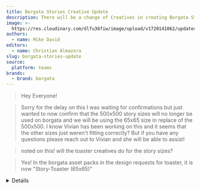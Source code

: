 ```yaml
---
title: Borgata Stories Creative Update
description: There will be a change of Creatives in creating Borgata Stories.
image: >-
  https://res.cloudinary.com/dlfu36fiw/image/upload/v1720141062/updates/borgata-stories-update/Screenshot_5_x0ahuc.jpg
authors:
  - name: Mike David
editors:
  - name: Christian Almazora
slug: borgata-stories-update
source:
  platform: teams
brands:
  - brand: borgata
---
```


> Hey Everyone!

> Sorry for the delay on this I was waiting for confirmations but just wanted to now confirm that the 500x500 story sizes will no longer be used on borgata and we will be using the 65x65 size in replace of the 500x500. I know Vivian has been working on this and it seems that the other sizes just weren't fitting correctly? But if you have any questions please reach out to Vivian and she will be able to assist!

> noted on this! will the toaster creatives do for the story sizes?

> Yes! In the borgata asset packs in the design requests for toaster, it is now "Story-Toaster (65x65)"

<Details summary="Source">
  ![](https://res.cloudinary.com/dlfu36fiw/image/upload/v1720141984/updates/borgata-stories-update/image_2024_07_04T14_44_54_038Z_kwvvci.png)
</Details>
